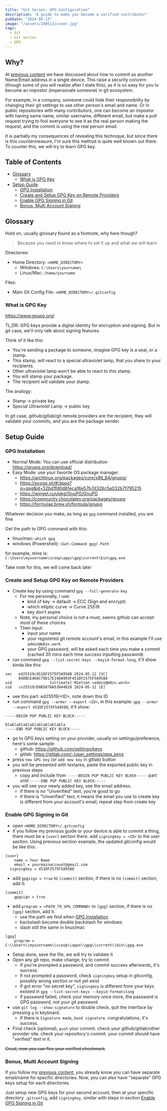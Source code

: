 ```yaml
---
title: "Git Series: GPG Configuration"
description: "A guide to make you become a verified contributor"
pubDate: "2024-05-13"
image: "/assets/240513/cover.jpg"
tags:
  - Git
  - Git Series
  - GPG
---
```


## Why?

At [previous content](/blog/240512-1-git-series-multiple-credential-git-config)
we have discussed about how to commit as another Name/Email address in a single device.
This raise a security concern (though some of you will realize after I state this),
as it is so easy for you to become an impostor (impersonate someone) in git ecosystem.

For example, in a company, someone could hide their responsibility by changing their git settings
to use other person's email and name. Or in public repositories with many contributors,
one can become an impostor with having same name, similar username, different email,
but make a pull request trying to fool everyone to see it as the real person making the request,
and the commit is using the real person email.

It is partially my consequences of revealing this technique, but since there is this countermeasure,
I'm sure this method is quite well known out there.
To counter this, we will try to learn GPG key.

## Table of Contents

- [Glossary](#glossary)
  - [What is GPG Key](#what-is-gpg-key)
- [Setup Guide](#setup-guide)
  - [GPG Installation](#gpg-installation)
  - [Create and Setup GPG Key on Remote Providers](#create-and-setup-gpg-key-on-remote-providers)
  - [Enable GPG Signing in Git](#enable-gpg-signing-in-git)
  - [Bonus, Multi Account Signing](#bonus-multi-account-signing)

## Glossary

Hold on, usually glossary found as a footnote, why here though?

> Because you need to know where to set it up and what we will learn

Directories:

- Home Directory: `<HOME_DIRECTORY>`
  - Windows: `C:\Users\yourname\`
  - Linux/Mac: `/home/yourname`

Files:

- Main Git Config File: `<HOME_DIRECTORY>/.gitconfig`

### What is GPG Key

https://www.gnupg.org/

TL;DR: GPG keys provide a digital identity for encryption and signing. But in git case, we'll only talk about signing features.

Think of it like this:

- You're sending a package to someone, imagine GPG key is a seal, or a stamp.
- This stamp, will react to a special ultraviolet lamp, that you share to your recipients.
- Other ultraviolet lamp won't be able to react to this stamp.
- You will stamp your package.
- The recipient will validate your stamp.

The analogy:
- Stamp -> private key
- Special Ultraviolet Lamp -> public key

In git case, github/gitlab/git remote providers are the recipient, they will validate your commits, and you are the package sender.

## Setup Guide

### GPG Installation

- Normal Mode: You can use official distribution https://gnupg.org/download/
- Easy Mode: use your favorite OS package manager.
  - https://archlinux.org/packages/core/x86_64/gnupg/
  - https://scoop.sh/#/apps?q=gpg&id=52bd1fd0d81eca16e57b7d328c5a032b7f795215
  - https://winget.run/pkg/GnuPG/GnuPG
  - https://community.chocolatey.org/packages/gnupg
  - https://formulae.brew.sh/formula/gnupg

Whatever decision you make, as long as `gpg` command installed, you are fine

Get the path to GPG command with this:

- linux/mac: `which gpg`
- windows (Powershell): `(Get-Command gpg).Path`

for example, mine is:
`C:\Users\myusername\scoop\apps\gpg\current\bin\gpg.exe`

Take note for this, we will come back later

### Create and Setup GPG Key on Remote Providers

- Create key by using command `gpg --full-generate-key`
  - For me personally, I use:
    - kind of key -> default -> ECC (Sign and encrypt)
    - which elliptic curve -> Curve 25519
    - key don't expire
  - Note, my personal choice is not a must, seems github can accept most of these choices
  - Then input:
    - input your name
    - your registered git remote account's email, in this example I'll use `admin@m8zn.work`
    - your GPG password, will be asked each time you make a commit (cached 30 mins each time success inputting password)
- run command `gpg --list-secret-keys --keyid-format-long`, it'll show kinda like this:

```
sec   ed25519/451DF2575F5A9588 2024-05-12 [SC]
      D4DBCE468C79D17E198A993F451DF2575F5A9588
uid                 [ultimate] Mietzen <admin@m8zn.work>
ssb   cv25519/D0B5878A53044D28 2024-05-12 [E]
```

- see this part: ed25519/\<ID\>, note down this ID
- run command `gpg --armor --export <ID>`, in this example: `gpg --armor --export 451DF2575F5A9588`, it'll show:

```
-----BEGIN PGP PUBLIC KEY BLOCK-----

blablablablablablablablabla
-----END PGP PUBLIC KEY BLOCK-----
```

- go to GPG keys setting on your provider, usually on settings/preference, here's some sample:
  - github: https://github.com/settings/keys
  - gitlab: https://gitlab.com/-/user_settings/gpg_keys
- press `new GPG key` (or `add new key` in gitlab) button
- you will be presented with textarea, paste the exported public key in previous steps
  - copy and include from `-----BEGIN PGP PUBLIC KEY BLOCK-----` part until `-----END PGP PUBLIC KEY BLOCK-----`
- you will see your newly added key, see the email address.
  - if there is no "Unverified" text, you're good to go
  - if there is "Unverified" text,
    it means the email you use to create key is different from your account's email,
    repeat step from create key

### Enable GPG Signing in Git

- open `<HOME_DIRECTORY>/.gitconfig`
- if you follow my previous guide or your device is able to commit a thing,
  there must be a `[user]` section there. add `signingkey = <ID>` to the user section. Using previous section example,
  the updated gitconfig would be like this:

```.gitconfig
[user]
	name = Your Name
	email = yourmainaccount@gmail.com
  signingkey = 451DF2575F5A9588
```

- add `gpgsign = true` to `[commit]` section, if there is no `[commit]` section, add it:

```.gitconfig
[commit]
	gpgsign = true
```

- add `program = <PATH_TO_GPG_COMMAND>` to `[gpg]` section, if there is no `[gpg]` section, add it.
  - use the path we find when [GPG Installation](#gpg-installation)
  - backslash become double backslash for windows
  - slash still the same in linux/mac

```.gitconfig
[gpg]
	program = C:\\Users\\myusername\\scoop\\apps\\gpg\\current\\bin\\gpg.exe
```

- Setup done, save the file, we will try to validate it
- Open any git repo, make change, try to commit
  - if you're prompted a password, and commit success afterwards, it's success.
  - if not prompted a password, check `signingkey` setup in gitconfig, possibly wrong section or not yet exist
  - if got error "no secret key", `signingkey` is different from your keys existed in `gpg --list-secret-keys --keyid-format=long`
  - if password failed, check your memory once more, the password is GPG password, not your git password
- use `git log --show-signature` to double check, quit the interface by pressing `q` in keyboard.
  - if there is `Signature made`, `Good signature`. congratulations, it's success.
- Final check (optional), `push` your commit. check your github/gitlab/other provider site. check your repository's commit.
  your commit should have "verified" text in it.

~~Great, now you can flex your verified checkmark~~

### Bonus, Multi Account Signing

If you follow my [previous content](/blog/240512-1-git-series-multiple-credential-git-config),
you already know you can have separate email/name for specific directories.
Now, you can also have "separate" GPG keys setup for each directories.

Just setup new GPG keys for your second account, then at your specific directory `.gitconfig`, add `signingkey`,
similar with steps in section [Enable GPG Signing in Git](#enable-gpg-signing-in-git)
